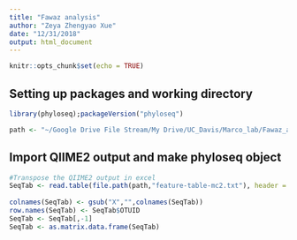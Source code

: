 ```yaml
---
title: "Fawaz analysis"
author: "Zeya Zhengyao Xue"
date: "12/31/2018"
output: html_document
---
```


```r
knitr::opts_chunk$set(echo = TRUE)
```

## Setting up packages and working directory 
```r
library(phyloseq);packageVersion("phyloseq")

path <- "~/Google Drive File Stream/My Drive/UC_Davis/Marco_lab/Fawaz_analysis/"
```

## Import QIIME2 output and make phyloseq object
```r
#Transpose the QIIME2 output in excel
SeqTab <- read.table(file.path(path,"feature-table-mc2.txt"), header = TRUE, stringsAsFactors = FALSE)
  
colnames(SeqTab) <- gsub("X","",colnames(SeqTab))
row.names(SeqTab) <- SeqTab$OTUID
SeqTab <- SeqTab[,-1]
SeqTab <- as.matrix.data.frame(SeqTab)

```

